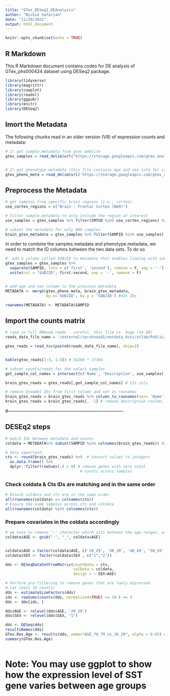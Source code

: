 ```yaml
---
title: "GTex_DESeq2_DEAnalysis"
author: "Nickie Safarian"
date: "11/29/2022"
output: html_document
---
```


```r
knitr::opts_chunk$set(echo = TRUE)
```

## R Markdown

This R Markdown document contains codes for DE analysis of GTex_phs000424 dataset using DESeq2 package.

```r


library(tidyverse)
library(magrittr)
library(cowplot)
library(readxl)
library(ggpubr)
library(knitr)
library(DESeq2)

```

## Imort the Metadata

The following chunks read in an older version (V8) of expression counts and metadata:

```r

# 1) get sample.metadata from gtex website
gtex_samples = read_delim(url("https://storage.googleapis.com/gtex_analysis_v8/annotations/GTEx_Analysis_v8_Annotations_SampleAttributesDS.txt"), delim = '\t')


# 2) get phenotype.metadata (this file contains Age and sex info for samples)
gtex_pheno_meta = read_delim(url('https://storage.googleapis.com/gtex_analysis_v8/annotations/GTEx_Analysis_v8_Annotations_SubjectPhenotypesDS.txt'), delim = '\t')


```

## Preprocess the Metadata

```r

# get samples from specific brain regions (i.e., cortex)
use_cortex_regions = c("Brain - Frontal Cortex (BA9)")

# filter sample.metadata to only include the region of interest
use_samples = gtex_samples %>% filter(SMTSD %in% use_cortex_regions) %>% pull(SAMPID) #425 samples are from BA9

# subset the metadata for only BA9 samples
brain_gtex_metadata = gtex_samples %>% filter(SAMPID %in% use_samples) 

```

In order to combine the samples.metadata and phenotype.metadata, we need to match the ID columns between the two data sets. To do so

```r

#  add a column called SUBJID to metadata that enables linking with subject metadata
gtex_samples = gtex_samples %>% 
  separate(SAMPID, into = c('first', 'second'), remove = F, sep = '-') %>% 
  unite(col = "SUBJID", first:second, sep = '-', remove = F) 


# add age and sex column to the previous metadata
METADATA <- merge(gtex_pheno_meta, brain_gtex_metadata, 
                  by.x='SUBJID', by.y = 'SUBJID') #425 IDs

rownames(METADATA) <- METADATA$SAMPID

```

## Import the counts matrix

```r

# read in full RNAseq reads - careful, this file is  huge (14 GB)
reads_data_file_name = '/external/rprshnas01/netdata_kcni/stlab/Public/GTEx/GTEx_Analysis_2017-06-05_v8_RNASeQCv1.1.9_gene_reads.gct'

gtex_reads = read_tsv(paste0(reads_data_file_name), skip=2)


kable(gtex_reads[1:3, 1:4]) # 56200 * 17384 

```


```r

# subset counts/reads for the select samples
get_sample_col_names = intersect(c('Name', 'Description', use_samples), colnames(gtex_reads))

brain_gtex_reads = gtex_reads[,get_sample_col_names] # 211 cols

# remove Ensembl IDs from first column and set as rownames
brain_gtex_reads = brain_gtex_reads %>% column_to_rownames(var= 'Name')
brain_gtex_reads = brain_gtex_reads[, -1] # remove description coulmn, 209 cols

```


#------------------------------------------------------------------------------

## DESEq2 steps

```r

# match Ids between metadata and counts
coldata = METADATA%>% subset(SAMPID %in% colnames(brain_gtex_reads)) #209

# Very important:
cts <- round(brain_gtex_reads) %>%  # convert values to integers
  as.data.frame() %>%
  dplyr::filter(rowSums(.) > 0) # remove genes with zero total 
                                 # counts across samples

```

### Check coldata & Cts IDs are matching and in the same order

```r

# Ensure coldata and cts are in the same order
all(rownames(coldata) == colnames(cts))
# Ensure the same samples across cts and coldata
all(rownames(coldata) %in% colnames(cts))

```

### Prepare covariates in the coldata accordingly

```r

# we have to remove "-" character which sits between the age ranges, as DESeq2 gets confused by it.
coldata$AGE <- gsub("-", "_", coldata$AGE)


coldata$AGE = factor(coldata$AGE, c('20_29', '30_39', '40_49', '50_59', '60_69', '70_79')) # age is set in range in this data
coldata$SEX <- factor(coldata$SEX , c("1","2"))

```


```r

dds <- DESeqDataSetFromMatrix(countData = cts, 
                              colData = coldata, 
                              design = ~ SEX+AGE)
```

```r

# Perform pre-filtering to remove genes that are lowly expressed 
# (at least 10 counts)
dds <- estimateSizeFactors(dds)
ids <- rowSums(counts(dds, normalized=TRUE) >= 10 ) >= 3 
dds <- dds[ids, ]

```

```r

dds$AGE <- relevel(dds$AGE, '20_29')
dds$SEX <- relevel(dds$SEX, "1")

```

```r

dds <- DESeq(dds)
resultsNames(dds) 
GTex.Res.Age <- results(dds, name="AGE_70_79_vs_20_29", alpha = 0.05) # Do the same for other age ranges
summary(GTex.Res.Age)
 
```

# Note: You may use ggplot to show how the expression level of SST gene varies between age groups






